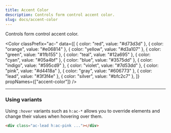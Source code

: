 ```yaml
---
title: Accent Color
description: Controls form control accent color.
slug: docs/accent-color
---
```


Controls form control accent color.

<Color
  classPrefix="ac-"
  data={[
    { color: "red", value: "#d73d3d" },
    { color: "orange", value: "#e06814" },
    { color: "yellow", value: "#d3a107" },
    { color: "green", value: "#1fb155" },
    { color: "teal", value: "#12a695" },
    { color: "cyan", value: "#05a4bf" },
    { color: "blue", value: "#3575dd" },
    { color: "indigo", value: "#595cd9" },
    { color: "violet", value: "#7d53dd" },
    { color: "pink", value: "#d4418a" },
    { color: "gray", value: "#606773" },
    { color: "lead", value: "#3f3f4e" },
    { color: "silver", value: "#bfc2c7" },
  ]}
  propNames={["accent-color"]}
/>

---

### Using variants

Using `:hover` variants such as `h:ac-*` allows you to override elements and change their values when hovering over them.

```html "h:ac-2"
<div class="ac-lead h:ac-pink ..."></div>
```
